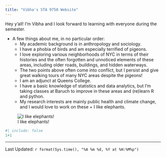 ```yaml
---
title: "Vibha's STA 9750 Website"
---
```


Hey y'all! I'm Vibha and I look forward to learning with everyone during the semester. 


* A few things about me, in no particular order:
  + My academic background is in anthropology and sociology.
  + I have a phobia of birds and am especially terrified of pigeons.
  + I love exploring various neighborhoods of NYC in terms of their histories and the often forgotten and unnoticed elements of these areas, including older roads, buildings, and hidden waterways.
  + The two points above often come into conflict, but I persist and give great walking tours of many NYC areas despite the pigeons!
  + I am an adjunct at Queens College.
  + I have a basic knowledge of statistics and data analytics, but I'm taking classes at Baruch to improve in these areas and (re)learn R and python.
  + My research interests are mainly public health and climate change, and I would love to work on these + I like elephants.

![I like elephants!](https://media.istockphoto.com/id/1470158407/photo/a-baby-elephant-dancing-at-the-side-of-the-tar-road.jpg?s=612x612&w=0&k=20&c=p9YoI4PnNeBbrdY25PMGDHUHtcGD10dzVrF-AUmI9fE=)


```r
#| include: false
1+1
```
--------------
Last Updated: `r format(Sys.time(), "%A %m %d, %Y at %H:%M%p")`